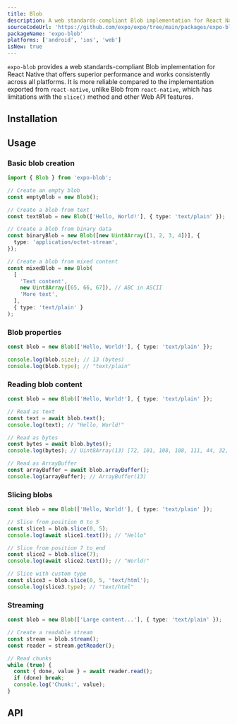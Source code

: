```yaml
---
title: Blob
description: A web standards-compliant Blob implementation for React Native.
sourceCodeUrl: 'https://github.com/expo/expo/tree/main/packages/expo-blob'
packageName: 'expo-blob'
platforms: ['android', 'ios', 'web']
isNew: true
---
```



`expo-blob` provides a web standards-compliant Blob implementation for React Native that offers superior performance and works consistently across all platforms. It is more reliable compared to the implementation exported from `react-native`, unlike Blob from `react-native`, which has limitations with the `slice()` method and other Web API features.

## Installation

<APIInstallSection />

## Usage

### Basic blob creation

```typescript
import { Blob } from 'expo-blob';

// Create an empty blob
const emptyBlob = new Blob();

// Create a blob from text
const textBlob = new Blob(['Hello, World!'], { type: 'text/plain' });

// Create a blob from binary data
const binaryBlob = new Blob([new Uint8Array([1, 2, 3, 4])], {
  type: 'application/octet-stream',
});

// Create a blob from mixed content
const mixedBlob = new Blob(
  [
    'Text content',
    new Uint8Array([65, 66, 67]), // ABC in ASCII
    'More text',
  ],
  { type: 'text/plain' }
);
```

### Blob properties

```typescript
const blob = new Blob(['Hello, World!'], { type: 'text/plain' });

console.log(blob.size); // 13 (bytes)
console.log(blob.type); // "text/plain"
```

### Reading blob content

```typescript
const blob = new Blob(['Hello, World!'], { type: 'text/plain' });

// Read as text
const text = await blob.text();
console.log(text); // "Hello, World!"

// Read as bytes
const bytes = await blob.bytes();
console.log(bytes); // Uint8Array(13) [72, 101, 108, 108, 111, 44, 32, 87, 111, 114, 108, 100, 33]

// Read as ArrayBuffer
const arrayBuffer = await blob.arrayBuffer();
console.log(arrayBuffer); // ArrayBuffer(13)
```

### Slicing blobs

```typescript
const blob = new Blob(['Hello, World!'], { type: 'text/plain' });

// Slice from position 0 to 5
const slice1 = blob.slice(0, 5);
console.log(await slice1.text()); // "Hello"

// Slice from position 7 to end
const slice2 = blob.slice(7);
console.log(await slice2.text()); // "World!"

// Slice with custom type
const slice3 = blob.slice(0, 5, 'text/html');
console.log(slice3.type); // "text/html"
```

### Streaming

```typescript
const blob = new Blob(['Large content...'], { type: 'text/plain' });

// Create a readable stream
const stream = blob.stream();
const reader = stream.getReader();

// Read chunks
while (true) {
  const { done, value } = await reader.read();
  if (done) break;
  console.log('Chunk:', value);
}
```

## API

<APISection packageName="expo-blob" />
